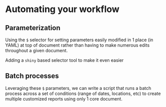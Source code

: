 # Automating your workflow {#automate}

## Parameterization

Using the `$` selector for setting parameters easily modified in 1 place (in YAML) at top of document rather than having to make numerous edits throughout a given document.

Adding a `shiny` based selector tool to make it even easier

## Batch processes

Leveraging these `$` parameters, we can write a script that runs a batch process across a set of conditions (range of dates, locations, etc) to create multiple customized reports using only 1 core document.
